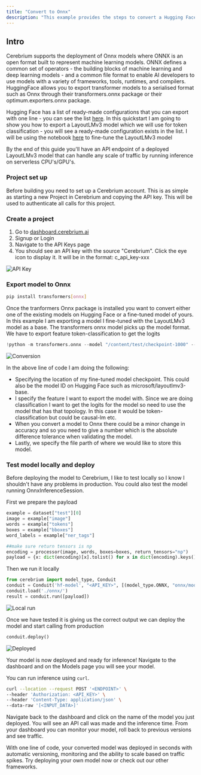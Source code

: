 ```yaml
---
title: "Convert to Onnx"
description: "This example provides the steps to convert a Hugging Face model to Onnx format in order to deploy on Cerebrium."
---
```


## Intro

Cerebrium supports the deployment of Onnx models where ONNX is an open format built to represent machine learning models. ONNX defines
a common set of operators - the building blocks of machine learning and deep learning models - and a common file format to enable AI developers to use models
with a variety of frameworks, tools, runtimes, and compilers. HuggingFace allows you to export transformer models to a serialised format such as Onnx through their
transformers.onnx package or their optimum.exporters.onnx package.

Hugging Face has a list of ready-made configurations that you can export with one line - you can see the list [here](https://huggingface.co/docs/transformers/serialization).
In this quickstart I am going to show you how to export a LayoutLMv3 model which we will use for token classification - you will see a ready-made configuration exists in the list.
I will be using the notebook [here](https://colab.research.google.com/github/NielsRogge/Transformers-Tutorials/blob/master/LayoutLMv3/Fine_tune_LayoutLMv3_on_FUNSD_(HuggingFace_Trainer).ipynb#scrollTo=wDWVaw74YXgW) to fine-tune the LayoutLMv3 model

By the end of this guide you'll have an API endpoint of a deployed LayoutLMv3 model that can handle any scale
of traffic by running inference on serverless CPU's/GPU's.

### Project set up

Before building you need to set up a Cerebrium account. This is as simple as
starting a new Project in Cerebrium and copying the API key. This will be used
to authenticate all calls for this project.

### Create a project

1. Go to [dashboard.cerebrium.ai](https://dashboard.cerebrium.ai)
2. Signup or Login
3. Navigate to the API Keys page
4. You should see an API key with the source "Cerebrium". Click the eye icon to
   display it. It will be in the format: c_api_key-xxx

![API Key](/images/quickstarts/onnx-1.png)

### Export model to Onnx

```bash
pip install transformers[onnx]
```

Once the tranformers Onnx package is installed you want to convert either one of the existing models on Hugging Face or a fine-tuned model of yours. In this example
I am exporting a model I fine-tuned with the LayoutLMv3 model as a base. The transformers onnx model picks up the model format. We have to export feature token-classification to get the logits

```python
!python -m transformers.onnx --model "/content/test/checkpoint-1000" --feature token-classification --atol 5 onnx/
```

![Conversion](/images/quickstarts/convert-hf-onnx-1.png)

In the above line of code I am doing the following:
- Specifying the location of my fine-tuned model checkpoint. This could also be the model ID on Hugging Face such as microsoft/layoutlmv3-base.
- I specify the feature I want to export the model with. Since we are doing classification I want to get the logits for the model so need to use the model that has that topology.
In this case it would be token-classification but could be causal-lm etc.
- When you convert a model to Onnx there could be a minor change in accuracy and so you need to give a number which is the absolute difference tolerance when validating the model.
- Lastly, we specify the file parth of where we would like to store this model.

### Test model locally and deploy

Before deploying the model to Cerebrium, I like to test locally so I know I shouldn't have any problems in production. You could also test the model running OnnxInferenceSession.

First we prepare the payload
```python
example = dataset["test"][0]
image = example["image"]
words = example["tokens"]
boxes = example["bboxes"]
word_labels = example["ner_tags"]

##make sure return tensors is np
encoding = processor(image, words, boxes=boxes, return_tensors="np")
payload = {x: dict(encoding)[x].tolist() for x in dict(encoding).keys()}
```
Then we run it locally

```python
from cerebrium import model_type, Conduit
conduit = Conduit('hf-model', "<API_KEY>", [(model_type.ONNX, "onnx/model.onnx")])
conduit.load('./onnx/')
result = conduit.run([payload])
```

![Local run](/images/quickstarts/convert-hf-onnx-2.png)


Once we have tested it is giving us the correct output we can deploy the model and start calling from production

```python
conduit.deploy()
```

![Deployed](/images/quickstarts/hf-2.png)

Your model is now deployed and ready for inference!
Navigate to the dashboard and on the Models page you will see your model.

You can run inference using `curl`.

```bash
curl --location --request POST '<ENDPOINT>' \
--header 'Authorization: <API_KEY>' \
--header 'Content-Type: application/json' \
--data-raw '[<INPUT_DATA>]'
```

Navigate back to the dashboard and click on the name of the model you just
deployed. You will see an API call was made and the inference time. From your
dashboard you can monitor your model, roll back to previous versions and see
traffic.

With one line of code, your converted model was deployed in seconds with automatic
versioning, monitoring and the ability to scale based on traffic spikes. Try
deploying your own model now or check out our other frameworks.
